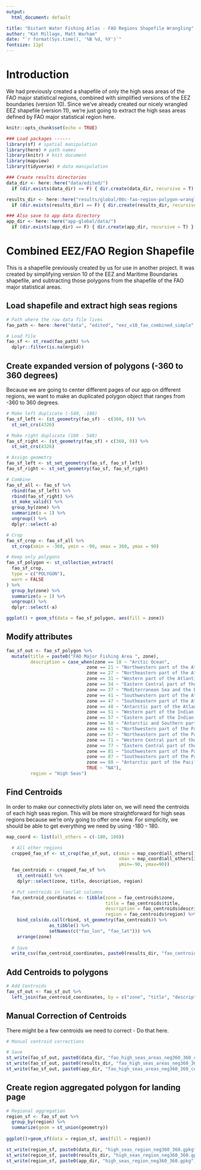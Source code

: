 ```yaml
---
output:
  html_document: default

title: "Distant Water Fishing Atlas - FAO Regions Shapefile Wrangling"
author: "Kat Millage, Matt Warham"
date: "`r format(Sys.time(), '%B %d, %Y')`"
fontsize: 11pt
---
```


# Introduction

We had previously created a shapefile of only the high seas areas of the FAO major statistical regions, combined with simplified versions of the EEZ boundaries (version 10). Since we've already created our nicely wrangled EEZ shapefile (version 11), we're just going to extract the high seas areas defined by FAO major statistical region here. 


```r
knitr::opts_chunk$set(echo = TRUE)

### Load packages ------
library(sf) # spatial manipulation
library(here) # path names
library(knitr) # knit document
library(mapview)
library(tidyverse) # data manipulation

### Create results directories
data_dir <- here::here("data/edited/")
  if (dir.exists(data_dir) == F) { dir.create(data_dir, recursive = T) }

results_dir <- here::here("results/global/00c-fao-region-polygon-wrangling/")
  if (dir.exists(results_dir) == F) { dir.create(results_dir, recursive = T) }

### Also save to app data directory
app_dir <- here::here("app-global/data/")
  if (dir.exists(app_dir) == F) { dir.create(app_dir, recursive = T) }
```

# Combined EEZ/FAO Region Shapefile

This is a shapefile previously created by us for use in another project. It was created by simplifying version 10 of the EEZ and Maritime Boundaries shapefile, and subtracting those polygons from the shapefile of the FAO major statistical areas. 

## Load shapefile and extract high seas regions

```r
# Path where the raw data file lives
fao_path <- here::here("data", "edited", "eez_v10_fao_combined_simple", "eez_v10_fao_combined_simple.shp") 

# Load file
fao_sf <- st_read(fao_path) %>%
  dplyr::filter(is.na(mrgid))
```

## Create expanded version of polygons (-360 to 360 degrees)

Because we are going to center different pages of our app on different regions, we want to make an duplicated polygon object that ranges from -360 to 360 degrees. 

```r
# Make left duplicate (-540, -180)
fao_sf_left <- (st_geometry(fao_sf) - c(360, 0)) %>%
  st_set_crs(4326)

# Make right duplicate (180 - 540)
fao_sf_right <- (st_geometry(fao_sf) + c(360, 0)) %>%
  st_set_crs(4326)

# Assign geometry
fao_sf_left <- st_set_geometry(fao_sf, fao_sf_left)
fao_sf_right <- st_set_geometry(fao_sf, fao_sf_right)

# Combine
fao_sf_all <- fao_sf %>%
  rbind(fao_sf_left) %>% 
  rbind(fao_sf_right) %>%
  st_make_valid() %>%
  group_by(zone) %>%
  summarize(a = 1) %>%
  ungroup() %>%
  dplyr::select(-a)

# Crop
fao_sf_crop <- fao_sf_all %>%
  st_crop(xmin = -360, ymin = -90, xmax = 360, ymax = 90)

# Keep only polygons
fao_sf_polygon <- st_collection_extract(
  fao_sf_crop,
  type = c("POLYGON"),
  warn = FALSE
) %>%
  group_by(zone) %>%
  summarize(a = 1) %>%
  ungroup() %>%
  dplyr::select(-a)

ggplot() + geom_sf(data = fao_sf_polygon, aes(fill = zone))
```
## Modify attributes

```r
fao_sf_out <- fao_sf_polygon %>%
  mutate(title = paste0("FAO Major Fishing Area ", zone),
         description = case_when(zone == 18 ~ "Arctic Ocean",
                              zone == 21 ~ "Northwestern part of the Atlantic Ocean",
                              zone == 27 ~ "Northeastern part of the Atlantic Ocean",
                              zone == 31 ~ "Western part of the Atlantic Ocean",
                              zone == 34 ~ "Eastern Central part of the Atlantic Ocean",
                              zone == 37 ~ "Mediterranean Sea and the Black Sea",
                              zone == 41 ~ "Southwestern part of the Atlantic Ocean",
                              zone == 47 ~ "Southeastern part of the Atlantic Ocean",
                              zone == 48 ~ "Antarctic part of the Atlantic Ocean", 
                              zone == 51 ~ "Western part of the Indian Ocean",
                              zone == 57 ~ "Eastern part of the Indian Ocean",
                              zone == 58 ~ "Antarctic and Southern parts of the Indian Ocean",
                              zone == 61 ~ "Northwestern part of the Pacific Ocean",
                              zone == 67 ~ "Northeastern part of the Pacific Ocean",
                              zone == 71 ~ "Western Central part of the Pacific Ocean",
                              zone == 77 ~ "Eastern Central part of the Pacific Ocean",
                              zone == 81 ~ "Southwestern part of the Pacific Ocean",
                              zone == 87 ~ "Southeastern part of the Pacific Ocean",
                              zone == 88 ~ "Antarctic part of the Pacific Ocean",
                              TRUE ~ "NA"),
         region = "High Seas")


```

## Find Centroids 

In order to make our connectivity plots later on, we will need the centroids of each high seas region. This will be more straightforward for high seas regions because we're only going to offer one view. For simplicity, we should be able to get everything we need by using -180 - 180.

```r
map_coord <- list(all_others = c(-180, 180))
```

```r
  # All other regions
  cropped_fao_sf <- st_crop(fao_sf_out, c(xmin = map_coord$all_others[1],
                                          xmax = map_coord$all_others[2],
                                          ymin=-90, ymax=90))
  fao_centroids <- cropped_fao_sf %>%
    st_centroid() %>%
    dplyr::select(zone, title, description, region)

  # Put centroids in lon/lat columns
  fao_centroid_coordinates <- tibble(zone = fao_centroids$zone,
                                     title = fao_centroids$title,
                                     description = fao_centroids$description,
                                     region = fao_centroids$region) %>% 
    bind_cols(do.call(rbind, st_geometry(fao_centroids)) %>%
                as_tibble() %>%
                setNames(c("fao_lon", "fao_lat"))) %>%
    arrange(zone)
  
  # Save
  write_csv(fao_centroid_coordinates, paste0(results_dir, "fao_centroid_coordinates.csv"))
```

## Add Centroids to polygons

```r
# Add Centroids
fao_sf_out <- fao_sf_out %>%
  left_join(fao_centroid_coordinates, by = c("zone", "title", "description", "region"))
```

## Manual Correction of Centroids

There might be a few centroids we need to correct - Do that here. 

```r
# Manual centroid corrections

# Save
st_write(fao_sf_out, paste0(data_dir, "fao_high_seas_areas_neg360_360_centroids.gpkg"), delete_layer = T)
st_write(fao_sf_out, paste0(results_dir, "fao_high_seas_areas_neg360_360_centroids.gpkg"), delete_layer = T)
st_write(fao_sf_out, paste0(app_dir, "fao_high_seas_areas_neg360_360_centroids.gpkg"), delete_layer = T)
```

## Create region aggregated polygon for landing page

```r
# Regional aggregation
region_sf <- fao_sf_out %>%
  group_by(region) %>%
  summarize(geom = st_union(geometry))
  
ggplot()+geom_sf(data = region_sf, aes(fill = region))

st_write(region_sf, paste0(data_dir, "high_seas_region_neg360_360.gpkg"), delete_layer = T)
st_write(region_sf, paste0(results_dir, "high_seas_region_neg360_360.gpkg"), delete_layer = T)
st_write(region_sf, paste0(app_dir, "high_seas_region_neg360_360.gpkg"), delete_layer = T)
```

